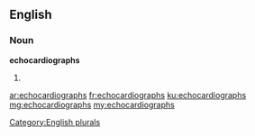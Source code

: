 ==English==

===Noun===
'''echocardiographs'''

# {{plural of|[[echocardiograph]]}}

[[Category:English plurals]]

[[ar:echocardiographs]]
[[fr:echocardiographs]]
[[ku:echocardiographs]]
[[mg:echocardiographs]]
[[my:echocardiographs]]